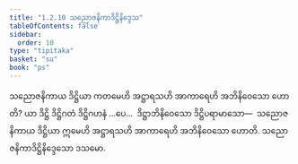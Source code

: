 ```yaml
---
title: "1.2.10 သညောဇနိကာဒိဋ္ဌိနိဒ္ဒေသ"
tableOfContents: false
sidebar:
  order: 10
type: "tipitaka"
basket: "su"
book: "ps"
---
```



<DynamicBreadcrumb />

<Division number="143" book="ps" e="ch" v="26" p="155">

<Paragraph number="813" book="ps">
သညောဇနိကာယ ဒိဋ္ဌိယာ ကတမေဟိ အဋ္ဌာရသဟိ အာကာရေဟိ အဘိနိဝေသော ဟောတိ? ယာ ဒိဋ္ဌိ ဒိဋ္ဌိဂတံ ဒိဋ္ဌိဂဟနံ …ပေ…  ဒိဋ္ဌာဘိနိဝေသော ဒိဋ္ဌိပရာမာသော—  သညောဇနိကာယ ဒိဋ္ဌိယာ ဣမေဟိ အဋ္ဌာရသဟိ အာကာရေဟိ အဘိနိဝေသော ဟောတိ.

</Paragraph>
</Division>

<Paragraph number="814" type="center" book="ps">
သညောဇနိကာဒိဋ္ဌိနိဒ္ဒေသော ဒသမော.
</Paragraph>